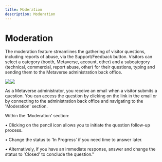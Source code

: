 ```yaml
---
title: Moderation
description: Moderation
---
```


# **Moderation**

The moderation feature streamlines the gathering of visitor questions, including reports of abuse, via the Support/Feedback button. Visitors can select a category (booth, Metaverse, account, other) and a subcategory (technical, commercial, report abuse, other) for their questions, typing and sending them to the Metaverse administration back office.

 ![](/img/Marvaimages/documentationsupport1.jpg)![](/img/Marvaimages/documentationsupport2.jpg)

As a Metaverse administrator, you receive an email when a visitor submits a question. You can access the question by clicking on the link in the email or by connecting to the administration back office and navigating to the 'Moderation' section.

 

Within the 'Moderation' section:

 

•	Clicking on the pencil icon allows you to initiate the question follow-up process.

 

•	Change the status to 'In Progress' if you need time to answer later.

•	Alternatively, if you have an immediate response, answer and change the status to 'Closed' to conclude the question."
